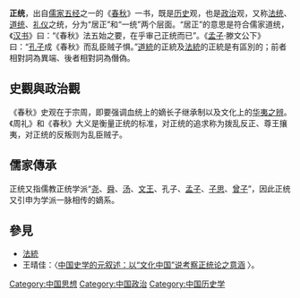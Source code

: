 {{unreferenced|time=2011-07-10T11:15:53+00:00}}
'''正统'''，出自[[儒家|儒家]][[五经|五经]]之一的《[[春秋|春秋]]》一书，既是[[历史|历史]]观，也是[[政治|政治]]观，又称[[法统|法统]]、[[道统|道统]]、[[礼仪|礼仪]]之统，分为“居正”和“一统”两个层面。“居正”的意思是符合儒家道统，《[[汉书|汉书]]》曰：“《春秋》法五始之要，在乎审己正统而已”。《[[孟子_(書)|孟子]]·滕文公下》曰：“[[孔子|孔子]]成《春秋》而乱臣贼子惧。”[[道統|道統]]的正統及[[法統|法統]]的正統是有區別的；前者相對詞為異端、後者相對詞為僭偽。

==史觀與政治觀==
《春秋》史观在于宗周，即要强调血统上的嫡长子继承制以及文化上的[[华夷之辨|华夷之辨]]。《周礼》和《春秋》大义是衡量正统的标准，对正统的追求称为拨乱反正、尊王攘夷，对正统的反叛则为乱臣贼子。

==儒家傳承==
{{main|道統}}
正统又指儒教正统学派“[[尧|尧]]、[[舜|舜]]、[[汤|汤]]、[[文王|文王]]、孔子、[[孟子|孟子]]、[[子思|子思]]、[[曾子|曾子]]”，因此正统又引申为学派一脉相传的嫡系。

==參見==
*[[法統|法統]]
*王晴佳：〈[http://www.nssd.org/articles/article_read.aspx?id=671072339 中国史学的元叙述：以“文化中国”说考察正统论之意涵] {{Wayback|url=http://www.nssd.org/articles/article_read.aspx?id=671072339 |date=20201206043638 }}〉。

{{DEFAULTSORT:Z正統}}
[[Category:中国思想|Category:中国思想]]
[[Category:中国政治|Category:中国政治]]
[[Category:中国历史学|Category:中国历史学]]